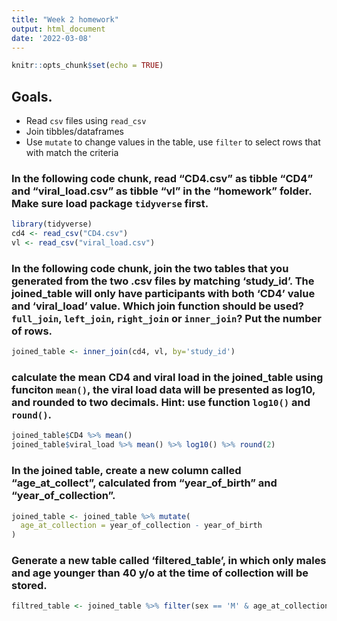 ```yaml
---
title: "Week 2 homework"
output: html_document
date: '2022-03-08'
---
```


```r
knitr::opts_chunk$set(echo = TRUE)
```

## Goals. 
- Read `csv` files using `read_csv`
- Join tibbles/dataframes
- Use `mutate` to change values in the table, use `filter` to select rows that with match the criteria


### In the following code chunk, read "CD4.csv" as tibble "CD4" and "viral_load.csv" as tibble "vl" in the "homework" folder. Make sure load package `tidyverse` first. 
```r
library(tidyverse)
cd4 <- read_csv("CD4.csv")
vl <- read_csv("viral_load.csv")
```

### In the following code chunk, join the two tables that you generated from the two .csv files by matching 'study_id'. The joined_table will only have participants with both 'CD4' value and 'viral_load' value.  Which join function should be used? `full_join`, `left_join`, `right_join` or `inner_join`? Put the number of rows. 

```r
joined_table <- inner_join(cd4, vl, by='study_id')
```
### calculate the mean CD4 and viral load in the joined_table using funciton `mean()`, the viral load data will be presented as log10, and rounded to two decimals. Hint: use function `log10()` and `round()`.

```r
joined_table$CD4 %>% mean()
joined_table$viral_load %>% mean() %>% log10() %>% round(2)
```

### In the joined table, create a new column called "age_at_collect", calculated from "year_of_birth" and "year_of_collection".

```r
joined_table <- joined_table %>% mutate(
  age_at_collection = year_of_collection - year_of_birth
)
```

### Generate a new table called 'filtered_table', in which only males and age younger than 40 y/o at the time of collection will be stored. 

```r
filtred_table <- joined_table %>% filter(sex == 'M' & age_at_collection < 40)
```




